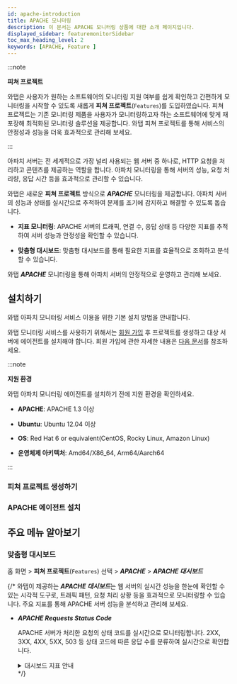 ```yaml
---
id: apache-introduction
title: APACHE 모니터링
description: 이 문서는 APACHE 모니터링 상품에 대한 소개 페이지입니다.
displayed_sidebar: featuremonitorSidebar
toc_max_heading_level: 2
keywords: [APACHE, Feature ]
---
```


:::note

**피쳐 프로젝트**<ScrollToLink anchor='feature-project' />

와탭은 사용자가 원하는 소프트웨어의 모니터링 지원 여부를 쉽게 확인하고 간편하게 모니터링을 시작할 수 있도록 새롭게 **피쳐 프로젝트**(<code class='Features'>Features</code>)를 도입하였습니다. 피쳐 프로젝트는 기존 모니터링 제품을 사용자가 모니터링하고자 하는 소프트웨어에 맞게 재포장해 최적화된 모니터링 솔루션을 제공합니다. 와탭 피쳐 프로젝트를 통해 서비스의 안정성과 성능을 더욱 효과적으로 관리해 보세요. 

:::

아파치 서버는 전 세계적으로 가장 널리 사용되는 웹 서버 중 하나로, HTTP 요청을 처리하고 콘텐츠를 제공하는 역할을 합니다. 아파치 모니터링을 통해 서버의 성능, 요청 처리량, 응답 시간 등을 효과적으로 관리할 수 있습니다.

와탭은 새로운 **피쳐 프로젝트** 방식으로 ***APACHE*** 모니터링을 제공합니다. 아파치 서버의 성능과 상태를 실시간으로 추적하여 문제를 조기에 감지하고 해결할 수 있도록 돕습니다.

* **지표 모니터링**: APACHE 서버의 트래픽, 연결 수, 응답 상태 등 다양한 지표를 추적하여 서버 성능과 안정성을 확인할 수 있습니다.

* **맞춤형 대시보드**: 맞춤형 대시보드를 통해 필요한 지표를 효율적으로 조회하고 분석할 수 있습니다.

와탭 ***APACHE*** 모니터링을 통해 아파치 서버의 안정적으로 운영하고 관리해 보세요.

## 설치하기

와탭 아파치 모니터링 서비스 이용을 위한 기본 설치 방법을 안내합니다. 

와탭 모니터링 서비스를 사용하기 위해서는 [회원 가입](https://www.whatap.io/ko/signup/) 후 프로젝트를 생성하고 대상 서버에 에이전트를 설치해야 합니다. 회원 가입에 관한 자세한 내용은 [다음 문서](../account/account-manage)를 참조하세요. 

:::note  

**지원 환경**<ScrollToLink anchor='APACHE-supported-env' />

와탭 아파치 모니터링 에이전트를 설치하기 전에 지원 환경을 확인하세요. 

* **APACHE**: APACHE 1.3 이상

* **Ubuntu**: Ubuntu 12.04 이상

* **OS**: Red Hat 6 or equivalent(CentOS, Rocky Linux, Amazon Linux)

* **운영체제 아키텍처**: Amd64/X86_64, Arm64/Aarch64

:::

### 피쳐 프로젝트 생성하기


<CreateFeature /> 

### APACHE 에이전트 설치 

<InstallFeature name='APACHE 에이전트 설치' />

## 주요 메뉴 알아보기

### 맞춤형 대시보드

홈 화면 > **피쳐 프로젝트**(<code class='Features'>Features</code>) 선택 > ***APACHE*** > ***APACHE 대시보드***

{/* 와탭이 제공하는 ***APACHE 대시보드***는 웹 서버의 실시간 성능을 한눈에 확인할 수 있는 시각적 도구로, 트래픽 패턴, 요청 처리 상황 등을 효과적으로 모니터링할 수 있습니다. 주요 지표를 통해 APACHE 서버 성능을 분석하고 관리해 보세요.

* ***APACHE Requests Status Code***

  APACHE 서버가 처리한 요청의 상태 코드를 실시간으로 모니터링합니다. 2XX, 3XX, 4XX, 5XX, 503 등 상태 코드에 따른 응답 수를 분류하여 실시간으로 확인합니다.

  <details>
  <summary>대시보드 지표 안내 </summary>
  
  * ***Response2XX***: 정상적으로 처리된 요청을 의미합니다. 서버가 성공적으로 처리한 요청의 수를 실시간으로 표시합니다.

  * ***Response3XX***: 리다이렉트된 요청을 추적합니다. 

  * ***Response4XX***: 잘못된 요청과 같은 클라이언트 오류에 대한 응답을 표시합니다.

  * ***Response5XX***: 서버 오류에 대한 응답 상태를 추적합니다. 

  * ***Response503***: 서비스 불가 오류 상태를 추적합니다.

  </details> */}
